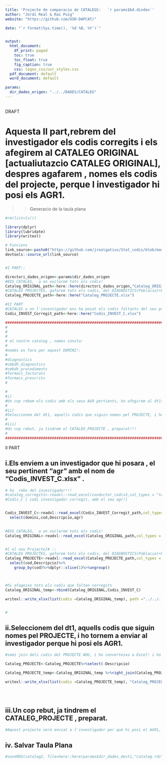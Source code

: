 ```yaml
---
title: 'Projecte de comparacio de CATALEGS:   `r params$bd.dindex`'
author: "Jordi Real & Rai Puig"
website: "https://github.com/USR-DAPCAT/"

date: "`r format(Sys.time(), '%d %B, %Y')`"


output:
  html_document:
    df_print: paged
    toc: true
    toc_float: true
    fig_caption: true
    css: logos_css/usr_styles.css
  pdf_document: default
  word_document: default

params:
  dir_dades_origen: "../../DADES/CATALEG" 
---
```



&nbsp;
<script>
   $(document).ready(function() {
     $head = $('#header');
     $head.prepend('<img src=\"https://www.idiapjgol.org/images/logo.png\" style=\"float: right ;width: 130px;\"/>')
     $head.prepend('<img src=\"https://avatars2.githubusercontent.com/u/57066591?s=200&v=4\" style=\"margin-left:25% ;width: 80px;\"/>')
     $head.prepend('<img src=\"logoDAP_Cat.png\" style=\"float: left:1;width: 185px;\"/>')
   });
</script>



<div class="watermark">DRAFT</div>




# Aquesta II part,rebrem del investigador els codis corregits i els afegirem al CATALEG ORIGINAL [actualiutazcio CATALEG ORIGINAL], despres agafarem , nomes els codis del projecte, perque l investigador hi posi els AGR1.  

>> Generacio de la taula plana  

```r
#rm(list=ls())

library(dplyr)
library(lubridate)   
library(writexl)

# Funcions 
link_source<-paste0("https://github.com/jrealgatius/Stat_codis/blob/master/funcions_propies.R","?raw=T")
devtools::source_url(link_source)


#I PART::

directori_dades_origen<-params$dir_dades_origen
#BIG CATALEG,  a on xuclarem tots els codis!
Cataleg_ORIGINAL_path<-here::here(directori_dades_origen,"Cataleg_ORIGINAL.xlsx")
#CATALEG PROJECTES, gafarem tots els codis, del DIAGNOSTICS(Poblacio)+FARAMAC_PRESCRITS(Poblacio)+FARMACS FACTURATS(Poblacio)
Cataleg_PROJECTE_path<-here::here("Cataleg_PROJECTE.xlsx")

#II PART
#CATALEG a on l'investigador ens ha posat els codis faltants del seu projecte
Codis_INVEST_Corregit_path<-here::here("Codis_INVEST_C.xlsx")

#####################################################################################################################################
#
#
#
# el nostre cataleg , nomes consta:
#
#només es fara per aquest DOMINI!:
#
#diagnostics
#cmbdh_diagnostics
#cmbdh_procediments
#farmacs_facturats
#farmacs_prescrits
#

#
#i)
#Un cop rebem els codis amb els seus AGR pertients, ho afegirem al dt1(Cataleg_Original).
#
#ii)
#Seleccionem del dt1, aquells codis que siguin nomes pel PROJECTE, i ho tornem a enviar al investigador perque hi posi els AGR1.
#
#iii)
#Un cop rebut, ja tindrem el CATALEG_PROJECTE , preparat!!!
#
#####################################################################################################################################


```

II PART


## i.Els enviem a un investigador que hi posara , el seu pertinent "agr" amb el nom de "Codis_INVEST_C.xlsx" .

```r

# ho  rebo del investigador!!!
#cataleg_corregit1<-readxl::read_excel(conductor_codis3,col_types = "text")
#Codis_C [ codi investigador corregit, amb el seu agr!]


Codis_INVEST_C<-readxl::read_excel(Codis_INVEST_Corregit_path,col_types = "text")%>%
  select(domini,cod,Descripcio,agr)
  

#BIG CATALEG,  a on xuclarem tots els codis!
Cataleg_ORIGINAL<-readxl::read_excel(Cataleg_ORIGINAL_path,col_types = "text")%>%select(domini,cod,Descripcio,agr)


#[ el nou Projecte]# ::
#CATALEG PROJECTES, gafarem tots els codis, del DIAGNOSTICS(Poblacio)+FARAMAC_PRESCRITS(Poblacio)+FARMACS FACTURATS(Poblacio)
Cataleg_PROJECTE<-readxl::read_excel(Cataleg_PROJECTE_path,col_types = "text")%>% 
  select(cod,Descripcio)%>%
    group_by(cod)%>%dplyr::slice(1)%>%ungroup()



#hi afageixo tots els codis que falten corregits
Cataleg_ORIGINAL_temp<-rbind(Cataleg_ORIGINAL,Codis_INVEST_C)

writexl::write_xlsx(list(codis =Cataleg_ORIGINAL_temp), path ="../../../DADES/CATALEG/Cataleg_ORIGINAL_temp.xlsx")


#

```


## ii.Seleccionem del dt1, aquells codis que siguin nomes pel PROJECTE, i ho tornem a enviar al investigador perque hi posi els AGR1.

```r

#semi join dels codis del PROJECTE NOU, i ho converteixo a Excel! i ho passa a Bogdan, perrque posi els AGR1

Cataleg_PROJECTE<-Cataleg_PROJECTE%>%select(-Descripcio)

Cataleg_PROJECTE_temp<-Cataleg_ORIGINAL_temp %>%right_join(Cataleg_PROJECTE,by="cod")

writexl::write_xlsx(list(codis =Cataleg_PROJECTE_temp), "Cataleg_PROJECTE_temp.xlsx")





```

## iii.Un cop rebut, ja tindrem el CATALEG_PROJECTE , preparat.

```r

#Aquest projecte serà enviat a l'investigador per què hi posi el AGR1, PERTINENT!!!!!!

```

## iv. Salvar Taula Plana
```r
#saveRDS(cataleg2, file=here::here(params$dir_dades_desti,"cataleg.rds"))

```






